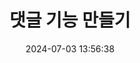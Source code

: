 ---
title: '07. 댓글 기능 만들기'
description: ''
image: '/img/2024-06-26-13-52-42.webp'
tags: [typescript,next.js,tailwindCSS]
date: 2024-07-03 13:56:38
update: 2024-06-26 13:56:38
---